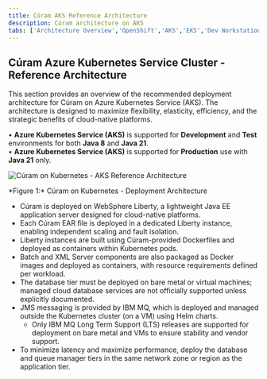 ```yaml
---
title: Cúram AKS Reference Architecture
description: Cúram architecture on AKS
tabs: ['Architecture Overview','OpenShift','AKS','EKS','Dev Workstation','Static Content']
---
```


## Cúram Azure Kubernetes Service Cluster - Reference Architecture

This section provides an overview of the recommended deployment architecture for Cúram on Azure Kubernetes Service (AKS). The architecture is designed to maximize flexibility, elasticity, efficiency, and the strategic benefits of cloud-native platforms.

<InlineNotification kind="info">
  <div style={{ fontSize: "0.8em" }}>
    <div style={{ margin: "0.8em 0" }}>
      • <strong>Azure Kubernetes Service (AKS)</strong> is supported for <strong>Development</strong> and <strong>Test</strong> environments for both <strong>Java 8</strong> and <strong>Java 21</strong>.
    </div>
    <div style={{ margin: "0.8em 0" }}>
      • <strong>Azure Kubernetes Service (AKS)</strong> is supported for <strong>Production</strong> use with <strong>Java 21</strong> only.
    </div>
  </div>
</InlineNotification>

![Cúram on Kubernetes - AKS Reference Architecture](../../../images/curam-reference-arch-kube.png)
<Caption>
*Figure 1:* Cúram on Kubernetes - Deployment Architecture
</Caption>

- Cúram is deployed on WebSphere Liberty, a lightweight Java EE application server designed for cloud-native platforms.
- Each Cúram EAR file is deployed in a dedicated Liberty instance, enabling independent scaling and fault isolation.
- Liberty instances are built using Cúram-provided Dockerfiles and deployed as containers within Kubernetes pods.
- Batch and XML Server components are also packaged as Docker images and deployed as containers, with resource requirements defined per workload.
- The database tier must be deployed on bare metal or virtual machines; managed cloud database services are not officially supported unless explicitly documented.
- JMS messaging is provided by IBM MQ, which is deployed and managed outside the Kubernetes cluster (on a VM) using Helm charts.
  - Only IBM MQ Long Term Support (LTS) releases are supported for deployment on bare metal and VMs to ensure stability and vendor support.
- To minimize latency and maximize performance, deploy the database and queue manager tiers in the same network zone or region as the application tier.
